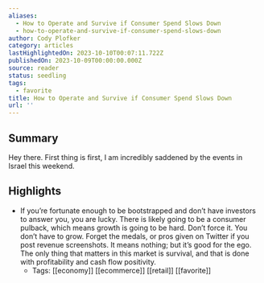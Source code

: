```yaml
---
aliases:
  - How to Operate and Survive if Consumer Spend Slows Down
  - how-to-operate-and-survive-if-consumer-spend-slows-down
author: Cody Plofker
category: articles
lastHighlightedOn: 2023-10-10T00:07:11.722Z
publishedOn: 2023-10-09T00:00:00.000Z
source: reader
status: seedling
tags:
  - favorite
title: How to Operate and Survive if Consumer Spend Slows Down
url: ''
---
```

## Summary

Hey there. First thing is first, I am incredibly saddened by the events in Israel this weekend.

## Highlights

- If you’re fortunate enough to be bootstrapped and don’t have investors to answer you, you are lucky. There is likely going to be a consumer pulback, which means growth is going to be hard. Don’t force it. You don’t have to grow. Forget the medals, or pros given on Twitter if you post revenue screenshots. It means nothing; but it’s good for the ego. The only thing that matters in this market is survival, and that is done with profitability and cash flow positivity.
    - Tags: [[economy]] [[ecommerce]] [[retail]] [[favorite]]
